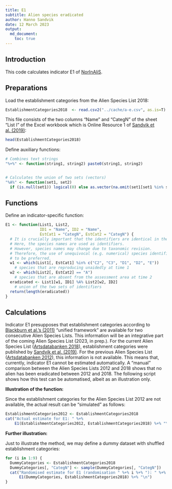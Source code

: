 ```yaml
---
title: E1
subtitle: Alien species eradicated
author: Hanno Sandvik
date: 12 March 2023
output:
  md_document:
    toc: true
---
```


## Introduction
This code calculates indicator E1 of [NorInAliS](https://github.com/HannoSandvik/NorInAliS).


## Preparations
Load the establishment categories from the Alien Species List 2018:
```r
EstablishmentCategories2018  <- read.csv2("../cache/a-e.csv", as.is=T)
```
This file consists of the two columns "Name" and "CategN" of the sheet "List I" 
of the Excel workbook which is Online Resource 1 of 
[Sandvik et al. (2019)](https://doi.org/10.1007/s10530-019-02058-x):
```r
head(EstablishmentCategories2018)
```


Define auxiliary functions:
```r
# Combines text strings
"%+%" <- function(string1, string2) paste0(string1, string2)


# Calculates the union of two sets (vectors)
"%A%" <- function(set1, set2)
  if (is.null(set1)) logical(0) else as.vector(na.omit(set1[set1 %in% set2]))
```


## Functions
Define an indicator-specific function:
```r
E1 <- function(List1, List2,
               ID1 = "Name", ID2 = "Name",
               EstCat1 = "CategN", EstCat2 = "CategN") {
  # It is crucially important that the identifiers are identical in the two lists.
  # Here, the species names are used as identifiers. 
  # However, species names may change due to taxonomic revision.
  # Therefore, the use of unequivocal (e.g. numerical) species identifiers is
  # to be preferred. 
  w1 <- which(List1[, EstCat1] %in% c("C2", "C3", "D1", "D2", "E"))
    # species that are reproducing unaidedly at time 1
  w2 <- which(List2[, EstCat2] == "A")
    # species that are absent from the assessment area at time 2
  eradicated <- List1[w1, ID1] %A% List2[w2, ID2]
    # union of the two sets of identifiers
  return(length(eradicated))
}
```


## Calculations
Indicator E1 presupposes that establishment categories according to 
[Blackburn et al.'s (2011)](http://dx.doi.org/10.1016/j.tree.2011.03.023) 
"unified framework" are available for two consecutive Alien Species Lists. 
This information will be an integrative part of the coming Alien Species List
(2023, in prep.). For the current Alien Species List
([Artsdatabanken 2018](https://artsdatabanken.no/fremmedartslista2018)), 
establishment categories were published by 
[Sandvik et al. (2019)](https://doi.org/10.1007/s10530-019-02058-x).
For the previous Alien Species List 
([Artsdatabanken 2012](https://www.biodiversity.no/Pages/201621/)), 
this information is not available.
This means that, currently, indicator E1 cannot be estimated automatically.
A "manual" comparison between the Alien Species Lists 2012 and 2018 shows that
no alien has been eradicated between 2012 and 2018.
The following script shows how this test can be automatised,
albeit as an illustration only.


**Illustration of the function:**

Since the establishment categories for the Alien Species List 2012 are not
available, the actual result can be "simulated" as follows:
```r
EstablishmentCategories2012 <- EstablishmentCategories2018
cat("Actual estimate for E1: " %+%
    E1(EstablishmentCategories2012, EstablishmentCategories2018) %+% "\n")
```


**Further illustration:**

Just to illustrate the method, we may define a dummy dataset with shuffled
establishment categories:
```r
for (i in 1:9) {
  DummyCategories <- EstablishmentCategories2018
  DummyCategories[, "CategN"] <- sample(DummyCategories[, "CategN"])
  cat("Randomised estimate for E1 (randomisation " %+% i %+% "): " %+%
      E1(DummyCategories, EstablishmentCategories2018) %+% "\n")
}
```

